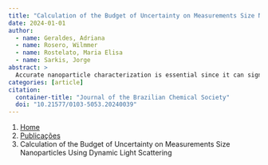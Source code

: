 ```yaml
---
title: "Calculation of the Budget of Uncertainty on Measurements Size Nanoparticles Using Dynamic Light Scattering"
date: 2024-01-01
author:
  - name: Geraldes, Adriana
  - name: Rosero, Wilmmer
  - name: Rostelato, Maria Elisa
  - name: Sarkis, Jorge
abstract: > 
  Accurate nanoparticle characterization is essential since it can significantly affect its physicochemical and biological properties. Among physicochemical properties used to characterize nanomaterials, size and size distribution are essential and should be assessed before surveying poisonousness or biocompatibility. Several methods are suitable to evaluate these characteristics including the dynamic light scattering. The aims of the present paper were to propose a methodology to measure nanoparticle size and present the estimation of the particle size uncertainty using the dynamic light scattering technique. The reliability of measurements was ensured by a series of handling precautions and quality criteria for good measurements to be applied for methodology validation using reference material polyvinylpyrrolidone coated silver nanoparticles. The identification and quantification of input quantities to the measurement uncertainties were estimated. The uncertainty concerning the equipment was 1.2% while the repeatability obtained was 1.4%, within the range of values stipulated in the reference standard (less than 5%). The relative standard uncertainties of trueness and repeatability were below the thresholds defined by the International Organization for Standardization. The result of the expanded uncertainty was 3.9% with 95% coverage probability for the reference material.
categories: [article]
citation: 
  container-title: "Journal of the Brazilian Chemical Society"
  doi: "10.21577/0103-5053.20240039"
---
```


```{=html}
<nav aria-label="breadcrumb">
  <ol class="breadcrumb">
    <li class="breadcrumb-item"><a href="../../index.html">Home</a></li>
    <li class="breadcrumb-item"><a href="../index.html">Publicações</a></li>
    <li class="breadcrumb-item active" aria-current="page">Calculation of the Budget of Uncertainty on Measurements Size Nanoparticles Using Dynamic Light Scattering</li>
  </ol>
</nav>
```
